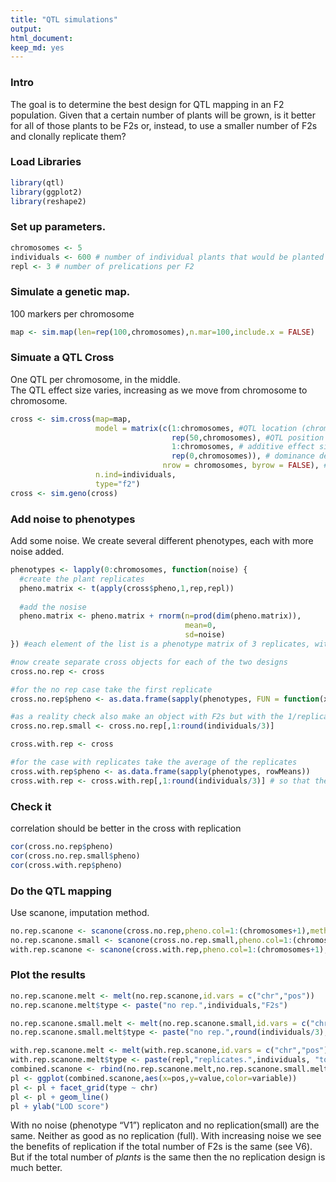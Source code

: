 ```yaml
---
title: "QTL simulations"
output: 
html_document: 
keep_md: yes
---
```


### Intro

The goal is to determine the best design for QTL mapping in an F2 population.  Given that a certain number of plants will be grown, is it better for all of those plants to be F2s or, instead, to use a smaller number of F2s and clonally replicate them?

### Load Libraries
```r
library(qtl)
library(ggplot2)
library(reshape2)
```

### Set up parameters.
```r
chromosomes <- 5
individuals <- 600 # number of individual plants that would be planted
repl <- 3 # number of prelications per F2
```

### Simulate a genetic map.
100 markers per chromosome
```r
map <- sim.map(len=rep(100,chromosomes),n.mar=100,include.x = FALSE)
```

### Simuate a QTL Cross
One QTL per chromosome, in the middle.  
The QTL effect size varies, increasing as we move from chromosome to chromosome.
```r
cross <- sim.cross(map=map,
                   model = matrix(c(1:chromosomes, #QTL location (chromosome)
                                    rep(50,chromosomes), #QTL position on chromosome
                                    1:chromosomes, # additive effect sizes, ranging from 1 to # of chromosomes
                                    rep(0,chromosomes)), # dominance deviation
                                  nrow = chromosomes, byrow = FALSE), #1 QTL per chromosome at 50cM, increasing effect size 1:12
                   n.ind=individuals,
                   type="f2")
cross <- sim.geno(cross)
```

### Add noise to phenotypes
Add some noise.  We create several different phenotypes, each with more noise added.
```r
phenotypes <- lapply(0:chromosomes, function(noise) {
  #create the plant replicates
  pheno.matrix <- t(apply(cross$pheno,1,rep,repl)) 
  
  #add the nosise
  pheno.matrix <- pheno.matrix + rnorm(n=prod(dim(pheno.matrix)), 
                                       mean=0,
                                       sd=noise)
}) #each element of the list is a phenotype matrix of 3 replicates, with increasing amounts of noise added.

#now create separate cross objects for each of the two designs
cross.no.rep <- cross

#for the no rep case take the first replicate
cross.no.rep$pheno <- as.data.frame(sapply(phenotypes, FUN = function(x) x[,1])) 

#as a reality check also make an object with F2s but with the 1/replication number of individiuals
cross.no.rep.small <- cross.no.rep[,1:round(individuals/3)]

cross.with.rep <- cross

#for the case with replicates take the average of the replicates
cross.with.rep$pheno <- as.data.frame(sapply(phenotypes, rowMeans))
cross.with.rep <- cross.with.rep[,1:round(individuals/3)] # so that the total number of individuals grown is the same 
```

### Check it
correlation should be better in the cross with replication
```r
cor(cross.no.rep$pheno)
cor(cross.no.rep.small$pheno)
cor(cross.with.rep$pheno)
```


### Do the QTL mapping
Use scanone, imputation method.
```r
no.rep.scanone <- scanone(cross.no.rep,pheno.col=1:(chromosomes+1),method = "imp")
no.rep.scanone.small <- scanone(cross.no.rep.small,pheno.col=1:(chromosomes+1),method = "imp")
with.rep.scanone <- scanone(cross.with.rep,pheno.col=1:(chromosomes+1),method = "imp")
```

### Plot the results
```r
no.rep.scanone.melt <- melt(no.rep.scanone,id.vars = c("chr","pos"))
no.rep.scanone.melt$type <- paste("no rep.",individuals,"F2s")

no.rep.scanone.small.melt <- melt(no.rep.scanone.small,id.vars = c("chr","pos"))
no.rep.scanone.small.melt$type <- paste("no rep.",round(individuals/3),"F2s")

with.rep.scanone.melt <- melt(with.rep.scanone,id.vars = c("chr","pos"))
with.rep.scanone.melt$type <- paste(repl,"replicates.",individuals, "total plants")
combined.scanone <- rbind(no.rep.scanone.melt,no.rep.scanone.small.melt,with.rep.scanone.melt)
pl <- ggplot(combined.scanone,aes(x=pos,y=value,color=variable))
pl <- pl + facet_grid(type ~ chr) 
pl <- pl + geom_line()
pl + ylab("LOD score")
```
With no noise (phenotype "V1") replicaton and no replication(small) are the same.  Neither as good as no replication (full). With increasing noise we see the benefits of replication if the total number of F2s is the same (see V6). But if the total number of _plants_ is the same then the no replication design is much better.


